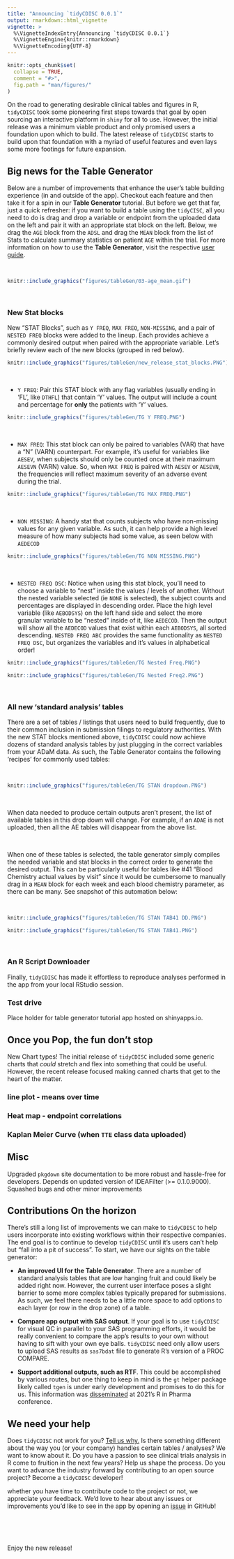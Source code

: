 ```yaml
---
title: "Announcing `tidyCDISC 0.0.1`"
output: rmarkdown::html_vignette
vignette: >
  %\VignetteIndexEntry{Announcing `tidyCDISC 0.0.1`}
  %\VignetteEngine{knitr::rmarkdown}
  %\VignetteEncoding{UTF-8}
---
```


```r
knitr::opts_chunk$set(
  collapse = TRUE,
  comment = "#>",
  fig.path = "man/figures/"
)
```

On the road to generating desirable clinical tables and figures in R, `tidyCDISC` took some pioneering first steps towards that goal by open sourcing an interactive platform in `shiny` for all to use. However, the initial release was a minimum viable product and only promised users a foundation upon which to build. The latest release of `tidyCDISC` starts to build upon that foundation with a myriad of useful features and even lays some more footings for future expansion.

##  Big news for the **Table Generator**

Below are a number of improvements that enhance the user's table building experience (in and outside of the app). Checkout each feature and then take it for a spin in our **Table Generator** tutorial. But before we get that far, just a quick refresher: if you want to build a table using the `tidyCISC`, all you need to do is drag and drop a variable or endpoint from the uploaded data on the left and pair it with an appropriate stat block on the left. Below, we drag the `AGE` block from the `ADSL` and drag the `MEAN` block from the list of Stats to calculate summary statistics on patient `AGE` within the trial. For more information on how to use the **Table Generator**, visit the respective [user guide](https://biogen-inc.github.io/tidyCDISC/articles/x01_Table_Generator.html).

<br>

```r
knitr::include_graphics("figures/tableGen/03-age_mean.gif")
```

<br>

### New Stat blocks 

New "STAT Blocks", such as `Y FREQ`, `MAX FREQ`, `NON-MISSING`, and a pair of `NESTED FREQ` blocks were added to the lineup. Each provides achieve a commonly desired output when paired with the appropriate variable. Let's briefly review each of the new blocks (grouped in red below).


```r
knitr::include_graphics("figures/tableGen/new_release_stat_blocks.PNG")
```

<br>

- `Y FREQ`: Pair this STAT block with any flag variables (usually ending in 'FL', like `DTHFL`) that contain 'Y' values. The output will include a count and percentage for **only** the patients with 'Y' values.

```r
knitr::include_graphics("figures/tableGen/TG Y FREQ.PNG")
```

<br> 

- `MAX FREQ`: This stat block can only be paired to variables (VAR) that have a "N" (VARN) counterpart. For example, it's useful for variables like `AESEV`, when subjects should only be counted once at their maximum `AESEVN` (VARN) value. So, when `MAX FREQ` is paired with `AESEV` or `AESEVN`, the frequencies will reflect maximum severity of an adverse event during the trial.

```r
knitr::include_graphics("figures/tableGen/TG MAX FREQ.PNG")
```

<br> 

- `NON MISSING`: A handy stat that counts subjects who have non-missing values for any given variable. As such, it can help provide a high level measure of how many subjects had some value, as seen below with `AEDECOD`

```r
knitr::include_graphics("figures/tableGen/TG NON MISSING.PNG")
```

<br> 

- `NESTED FREQ DSC`: Notice when using this stat block, you'll need to choose a variable to "nest" inside the values / levels of another. Without the nested variable selected (ie `NONE` is selected), the subject counts and percentages are displayed in descending order. Place the high level variable (like `AEBODSYS`) on the left hand side and select the more granular variable to be "nested" inside of it, like `AEDECOD`. Then the output will show all the `AEDECOD` values that exist within each `AEBODSYS`, all sorted descending. `NESTED FREQ ABC` provides the same functionality as `NESTED FREQ DSC`, but organizes the variables and it's values in alphabetical order!

```r
knitr::include_graphics("figures/tableGen/TG Nested Freq.PNG")
```


```r
knitr::include_graphics("figures/tableGen/TG Nested Freq2.PNG")
```


<br>


### All new 'standard analysis' tables

There are a set of tables / listings that users need to build frequently, due to their common inclusion in submission filings to regulatory authorities. With the new STAT blocks mentioned above, `tidyCDISC` could now achieve dozens of standard analysis tables by just plugging in the correct variables from your ADaM data. As such, the Table Generator contains the following 'recipes' for commonly used tables:

<br> 

```r
knitr::include_graphics("figures/tableGen/TG STAN dropdown.PNG")
```

<br> 

When data needed to produce certain outputs aren't present, the list of available tables in this drop down will change. For example, if an `ADAE` is not uploaded, then all the AE tables will disappear from the above list.

<br> 

When one of these tables is selected, the table generator simply compiles the needed variable and stat blocks in the correct order to generate the desired output. This can be particularly useful for tables like #41 "Blood Chemistry actual values by visit" since it would be cumbersome to manually drag in a `MEAN` block for each week and each blood chemistry parameter, as there can be many. See snapshot of this automation below:

<br> 

```r
knitr::include_graphics("figures/tableGen/TG STAN TAB41 DD.PNG")
```


```r
knitr::include_graphics("figures/tableGen/TG STAN TAB41.PNG")
```

<br>



### An R Script Downloader

Finally, `tidyCDISC` has made it effortless to reproduce analyses performed in the app from your local RStudio session. 


### Test drive

Place holder for table generator tutorial app hosted on shinyapps.io.

## Once you **Pop**, the fun don't stop

New Chart types! The initial release of `tidyCDISC` included some generic charts that *could* stretch and flex into something that could be useful. However, the recent release focused making canned charts that get to the heart of the matter.

### line plot - means over time
### Heat map - endpoint correlations
### Kaplan Meier Curve (when `TTE` class data uploaded)

## Misc
Upgraded `pkgdown` site documentation to be more robust and hassle-free for developers. Depends on updated version of IDEAFilter (>= 0.1.0.9000). Squashed bugs and other minor improvements

## Contributions On the horizon

There's still a long list of improvements we can make to `tidyCDISC` to help users incorporate into existing workflows within their respective companies. The end goal is to continue to develop `tidyCDISC` until it's users can't help but "fall into a pit of success". To start, we have our sights on the table generator:

- **An improved UI for the Table Generator**. There are a number of standard analysis tables that are low hanging fruit and could likely be added right now. However, the current user interface poses a slight barrier to some more complex tables typically prepared for submissions. As such, we feel there needs to be a little more space to add options to each layer (or row in the drop zone) of a table.

- **Compare app output with SAS output**. If your goal is to use `tidyCDISC` for visual QC in parallel to your SAS programming efforts, it would be really convenient to compare the app's results to your own without having to sift with your own eye balls. `tidyCDISC` need only allow users to upload SAS results as `sas7bdat` file to generate R's version of a PROC COMPARE.

- **Support additional outputs, such as RTF**. This could be accomplished by various routes, but one thing to keep in mind is the `gt` helper package likely called `tgen` is under early development and promises to do this for us. This information was [disseminated](https://github.com/rich-iannone/presentations/tree/main/2021-11-02-rpharma_keynote) at 2021's R in Pharma conference.

## We need your help

Does `tidyCDISC` not work for you? [Tell us why.](https://github.com/Biogen-Inc/tidyCDISC/issues) Is there something different about the way you (or your company) handles certain tables / analyses? We want to know about it. Do you have a passion to see clinical trials analysis in R come to fruition in the next few years? Help us shape the process. Do you want to advance the industry forward by contributing to an open source project? Become a `tidyCDISC` developer!

whether you have time to contribute code to the project or not, we appreciate your feedback. We'd love to hear about any issues or improvements you'd like to see in the app by opening an [issue](https://github.com/Biogen-Inc/tidyCDISC/issues) in GitHub!


<br> 
<br>
<br>

Enjoy the new release!

<br> 
<br>
<br>



